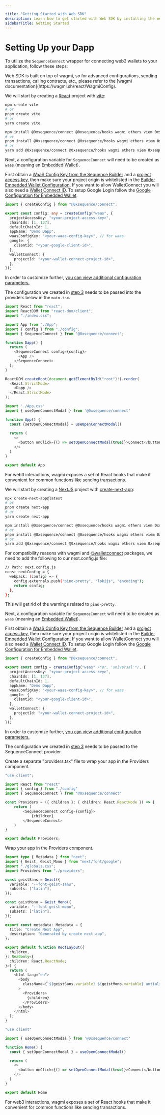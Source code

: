 ---

title: "Getting Started with Web SDK"
description: Learn how to get started with Web SDK by installing the necessary packages and using the wagmi connectors to utilize an Embedded Wallet or Native EOA Wallet for authentication.
sidebarTitle: Getting Started
---

# Setting Up your Dapp

To utilize the `SequenceConnect` wrapper for connecting web3 wallets to your application, follow these steps:

<Note>
  Web SDK is built on top of wagmi, so for advanced configurations, sending
  transactions, calling contracts, etc., please refer to the [wagmi
  documentation](https://wagmi.sh/react/WagmiConfig).
</Note>

<Tabs>
<Tab title="Vite App">
<Steps>
<Step title="Create a React Project with Vite">

We will start by creating a [React](https://react.dev/) project with [vite](https://vitejs.dev/):

```sh
npm create vite
# or
pnpm create vite
# or
yarn create vite
```

</Step>
<Step title="Install the Web SDK dependencies">

```bash
npm install @0xsequence/connect @0xsequence/hooks wagmi ethers viem 0xsequence @tanstack/react-query
# or
pnpm install @0xsequence/connect @0xsequence/hooks wagmi ethers viem 0xsequence @tanstack/react-query
# or
yarn add @0xsequence/connect @0xsequence/hooks wagmi ethers viem 0xsequence @tanstack/react-query
```

</Step>
<Step title="Create a Config">

Next, a configuration variable for `SequenceConnect` will need to be created as `waas` (meaning an [Embedded Wallet](/sdk/headless-wallet/quickstart)).

First obtain a [WaaS Config Key from the Sequence Builder](https://sequence.build/) and a [project access key](/support/builder/project-settings#copy-your-access-key), then  make sure your project origin is whitelisted in the [Builder Embedded Wallet Configuration](https://sequence.build). 
If you want to allow WalletConnect you will also need a [Wallet Connect ID](https://cloud.reown.com/sign-in). 
To setup Google Login follow the [Google Configuration for Embedded Wallet](../../solutions/builder/embedded-wallet/google-configuration).

```typescript [config.ts]
import { createConfig } from "@0xsequence/connect";

export const config: any = createConfig("waas", {
  projectAccessKey: "<your-project-access-key>",
  chainIds: [1, 137],
  defaultChainId: 1,
  appName: "Demo Dapp",
  waasConfigKey: "<your-waas-config-key>", // for waas
  google: {
    clientId: "<your-google-client-id>",
  },
  walletConnect: {
    projectId: "<your-wallet-connect-project-id>",
  },
});
```

In order to customize further, [you can view additional configuration parameters.](/sdk/web/custom-configuration)
</Step>

<Step title="Setup Provider Component">

The configuration we created in [step 3](/sdk/web/getting-started#create-a-config) needs to be passed into the providers below in the `main.tsx`.

```typescript [main.tsx]
import React from "react";
import ReactDOM from "react-dom/client";
import "./index.css";

import App from "./App";
import { config } from "./config";
import { SequenceConnect } from "@0xsequence/connect";

function Dapp() {
  return (
    <SequenceConnect config={config}>
      <App />
    </SequenceConnect>
  );
}

ReactDOM.createRoot(document.getElementById("root")!).render(
  <React.StrictMode>
    <Dapp />
  </React.StrictMode>
);
```

</Step>

<Step title="Trigger the Connection Modal">

```typescript [App.tsx]
import './App.css'
import { useOpenConnectModal } from '@0xsequence/connect'

function App() {
  const {setOpenConnectModal} = useOpenConnectModal()
  
  return (
    <>
      <button onClick={() => setOpenConnectModal(true)}>Connect</button>
    </>
  )
}

export default App
```

For web3 interactions, wagmi exposes a set of React hooks that make it convenient for common functions like sending transactions.

</Step>

</Steps>
</Tab>

<Tab title="NextJS App">
<Steps>
<Step title="Create a NextJS Project">

We will start by creating a [NextJS](https://nextjs.org/) project with [create-next-app](https://nextjs.org/docs/getting-started):

```sh
npx create-next-app@latest
# or
pnpm create next-app
# or
yarn create next-app
```

</Step>
<Step title="Install the Web SDK dependencies">

```bash
npm install @0xsequence/connect @0xsequence/hooks wagmi ethers viem 0xsequence @tanstack/react-query
# or
pnpm install @0xsequence/connect @0xsequence/hooks wagmi ethers viem 0xsequence @tanstack/react-query
# or
yarn add @0xsequence/connect @0xsequence/hooks wagmi ethers viem 0xsequence @tanstack/react-query
```

</Step>

<Step title="Setup NextJS Config">

For compatibility reasons with wagmi and [@walletconnect](https://docs.reown.com/appkit/next/core/installation#extra-configuration) packages, we need to add the following to our next.config.js file:

```bash
// Path: next.config.js
const nextConfig = {
  webpack: (config) => {
    config.externals.push("pino-pretty", "lokijs", "encoding");
    return config;
  },
};
```

This will get rid of the warnings related to `pino-pretty`.

</Step>

<Step title="Create a Config">

Next, a configuration variable for `SequenceConnect` will need to be created as `waas` (meaning an [Embedded Wallet](/sdk/headless-wallet/quickstart)).

First obtain a [WaaS Config Key from the Sequence Builder](https://sequence.build/) and a [project access key](/support/builder/project-settings#copy-your-access-key), then  make sure your project origin is whitelisted in the [Builder Embedded Wallet Configuration](https://sequence.build). 
If you want to allow WalletConnect you will also need a [Wallet Connect ID](https://cloud.reown.com/sign-in). 
To setup Google Login follow the [Google Configuration for Embedded Wallet](../../solutions/builder/embedded-wallet/google-configuration).

```typescript [src/app/config.ts]
import { createConfig } from "@0xsequence/connect";

export const config = createConfig("waas" /*or, 'universal'*/, {
  projectAccessKey: "<your-project-access-key>",
  chainIds: [1, 137],
  defaultChainId: 1,
  appName: "Demo Dapp",
  waasConfigKey: "<your-waas-config-key>", // for waas
  google: {
    clientId: "<your-google-client-id>",
  },
  walletConnect: {
    projectId: "<your-wallet-connect-project-id>",
  },
});
```

In order to customize further, [you can view additional configuration parameters.](/sdk/web/custom-configuration)
</Step>

<Step title="Setup Provider Component">

The configuration we created in [step 3](/sdk/web/getting-started#create-a-config) needs to be passed to the SequenceConnect provider.

Create a separate "providers.tsx" file to wrap your app in the Providers component.

```typescript [src/app/providers.tsx]
"use client";

import React from "react"
import { config } from "./config"
import { SequenceConnect } from "@0xsequence/connect"

const Providers = ({ children }: { children: React.ReactNode }) => {
    return (
        <SequenceConnect config={config}>
            {children}
        </SequenceConnect>
    )
}

export default Providers;
```

</Step>

<Step title="Wrap your App in the Providers">

Wrap your app in the Providers component.

```typescript [src/app/layout.tsx]
import type { Metadata } from "next";
import { Geist, Geist_Mono } from "next/font/google";
import "./globals.css";
import Providers from "./providers";

const geistSans = Geist({
  variable: "--font-geist-sans",
  subsets: ["latin"],
});

const geistMono = Geist_Mono({
  variable: "--font-geist-mono",
  subsets: ["latin"],
});

export const metadata: Metadata = {
  title: "Create Next App",
  description: "Generated by create next app",
};

export default function RootLayout({
  children,
}: Readonly<{
  children: React.ReactNode;
}>) {
  return (
    <html lang="en">
      <body
        className={`${geistSans.variable} ${geistMono.variable} antialiased`}
      >
        <Providers>
          {children}
        </Providers>
      </body>
    </html>
  );
}
```

</Step>

<Step title="Trigger the Connection Modal">

```typescript [App.tsx]
"use client"

import { useOpenConnectModal } from '@0xsequence/connect'

function Home() {
  const { setOpenConnectModal } = useOpenConnectModal()

  return (
    <>
      <button onClick={() => setOpenConnectModal(true)}>Connect</button>
    </>
  )
}

export default Home
```

For web3 interactions, wagmi exposes a set of React hooks that make it convenient for common functions like sending transactions.

</Step>

</Steps>
</Tab>
</Tabs>
